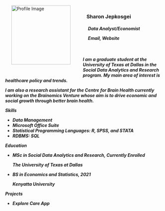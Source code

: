 <figure style="float: left; margin-left: 20px;">

<img src="Sharon Photo.jpeg" alt="Profile Image" width="190"/>

<figcaption>

</figcaption>

</figure>

<br>

<h3>

   **Sharon Jepkosgei**
<h5>
     Data Analyst/Economist

```{=html}
<style>
.link-no-underline {
    text-decoration: none;
}
</style>
```
     <a href="mailto:Sharon.Jepkosgei@UTDallas.edu" class="link-no-underline">Email,</a> <a href="https://sharonjepkosgei.github.io/" class="link-no-underline">Website</a> <br>
<br> 
<br> 
<br>
I am a graduate student at the <a href="https://www.utdallas.edu/" class="link-no-underline">University of Texas at Dallas</a> in the Social Data Analytics and Research program. My main area of interest is healthcare policy and trends.      

<p>

I am also a research assistant for the <a href="https://centerforbrainhealth.org/" class="link-no-underline">Centre for Brain Health</a> currently working on the <a href="https://centerforbrainhealth.org/science/brainomics" class="link-no-underline">Brainomics Venture</a> whose aim is to drive economic and social growth through better brain health.

**Skills**

-   *Data Management*
-   *Microsoft Office Suite*
-   *Statistical Programming Languages:* R, SPSS, and STATA
-   *RDBMS:* SQL

**Education**

-   MSc in Social Data Analytics and Research, Currently Enrolled

    <p>

    *The University of Texas at Dallas*

-   BS in Economics and Statistics, 2021

    <p>

    *Kenyatta University*
    
**Projects**

-   <a href="https://sharonjepkosgei.shinyapps.io/ExploreApp/" class="link-no-underline">Explore Care App</a>  